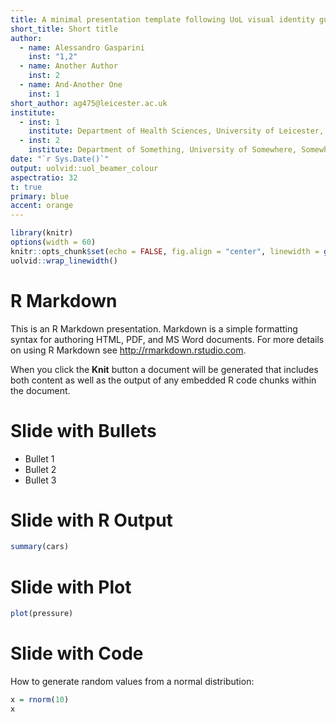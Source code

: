 ```yaml
---
title: A minimal presentation template following UoL visual identity guidelines
short_title: Short title
author:
  - name: Alessandro Gasparini
    inst: "1,2"
  - name: Another Author
    inst: 2
  - name: And-Another One
    inst: 1
short_author: ag475@leicester.ac.uk
institute:
  - inst: 1
    institute: Department of Health Sciences, University of Leicester, Leicester, United Kingdom
  - inst: 2
    institute: Department of Something, University of Somewhere, Somewhere, Nice Country
date: "`r Sys.Date()`"
output: uolvid::uol_beamer_colour
aspectratio: 32
t: true
primary: blue
accent: orange
---
```


```r
library(knitr)
options(width = 60)
knitr::opts_chunk$set(echo = FALSE, fig.align = "center", linewidth = getOption("width"))
uolvid::wrap_linewidth()
```

# R Markdown

This is an R Markdown presentation. Markdown is a simple formatting syntax for authoring HTML, PDF, and MS Word documents. For more details on using R Markdown see <http://rmarkdown.rstudio.com>.

When you click the **Knit** button a document will be generated that includes both content as well as the output of any embedded R code chunks within the document.

# Slide with Bullets

- Bullet 1
- Bullet 2
- Bullet 3

# Slide with R Output

```r
summary(cars)
```

# Slide with Plot

```r
plot(pressure)
```

# Slide with Code

How to generate random values from a normal distribution:

```r
x = rnorm(10)
x
```